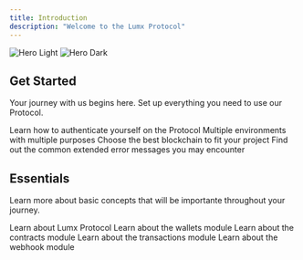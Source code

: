 ```yaml
---
title: Introduction
description: "Welcome to the Lumx Protocol"
---
```


<img alt="Hero Light" className="block dark:hidden" src="/images/d-light.svg" />

<img alt="Hero Dark" className="hidden dark:block" src="/images/d-dark.svg" />

## Get Started

Your journey with us begins here. Set up everything you need to use our Protocol.

<CardGroup cols={2}>
  <Card title="Authentication" href="/get-started/authentication">
    Learn how to authenticate yourself on the Protocol
  </Card>
  <Card title="Environments" href="/get-started/environments">
    Multiple environments with multiple purposes
  </Card>
  <Card title="Blockchains" href="/get-started/blockchains">
    Choose the best blockchain to fit your project
  </Card>
  <Card title="Troubleshooting" href="/get-started/troubleshooting">
    Find out the common extended error messages you may encounter
  </Card>
</CardGroup>

## Essentials

Learn more about basic concepts that will be importante throughout your journey.

<CardGroup cols={2}>
  <Card title="Protocol" href="/concepts/protocol">
    Learn about Lumx Protocol
  </Card>
  <Card title="Wallets" href="/concepts/wallets">
    Learn about the wallets module
  </Card>
  <Card title="Contracts" href="/concepts/contracts">
    Learn about the contracts module
  </Card>
  <Card title="Transactions" href="/concepts/transactions">
    Learn about the transactions module
  </Card>
  <Card title="Webhook" href="/concepts/webhook">
    Learn about the webhook module
  </Card>
</CardGroup>
